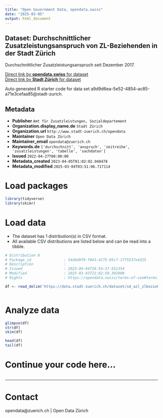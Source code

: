 ```yaml
---
title: "Open Government Data, opendata.swiss"
date: "2025-03-05"
output: html_document
---
```


## Dataset: Durchschnittlicher Zusatzleistungsanspruch von ZL-Beziehenden in der Stadt Zürich

Durchschnittlicher Zusatzleistungsanspruch seit Dezember 2017. 


[Direct link by **opendata.swiss** for dataset](https://opendata.swiss/de/dataset/durchschnittlicher-zusatzleistungsanspruch-von-zl-beziehenden-in-der-stadt-zurich1)<br>
[Direct link by **Stadt Zürich** for dataset](https://data.stadt-zuerich.ch/dataset/sd_azl_zlbeziehende_durchschnitt_zlanspruch)

Auto generated R starter code for data set a9d9d6ea-5e52-4854-ac85-a71e3cefaa85@stadt-zurich.

## Metadata

- **Publisher** `Amt für Zusatzleistungen, Sozialdepartement`
- **Organization.display_name.de** `Stadt Zürich`
- **Organization.url** `http://www.stadt-zuerich.ch/opendata`
- **Maintainer** `Open Data Zürich`
- **Maintainer_email** `opendata@zuerich.ch`
- **Keywords.de** `['durchschnitt', 'anspruch', 'zeitreihe', 'zusatzleistungen', 'tabelle', 'sachdaten']`
- **Issued** `2022-04-27T00:00:00`
- **Metadata_created** `2023-04-05T01:02:02.048478`
- **Metadata_modified** `2025-03-04T03:51:06.717114`


# Load packages

```r

library(tidyverse)
library(skimr)

```

# Load data

-   The dataset has 1 distribution(s) in CSV format.
-   All available CSV distributions are listed below and can be read into a tibble.

```r

# Distribution 0
# Package_id               : 54d4d9f9-f043-4175-85c7-1f75537e4325
# Description              : 
# Issued                   : 2023-04-04T18:54:37.651354
# Modified                 : 2025-03-03T21:02:50.302000
# Rights                   : https://opendata.swiss/terms-of-use#terms_open

df <- read_delim('https://data.stadt-zuerich.ch/dataset/sd_azl_zlbeziehende_durchschnitt_zlanspruch/download/sd_alz_zl_durchschnitt.csv')



```

# Analyze data

```r

glimpse(df)
str(df)
skim(df)

head(df)
tail(df)

```

# Continue your code here...

```r

```

------------------------------------------------------------------------

# Contact

opendata@zuerich.ch | Open Data Zürich
